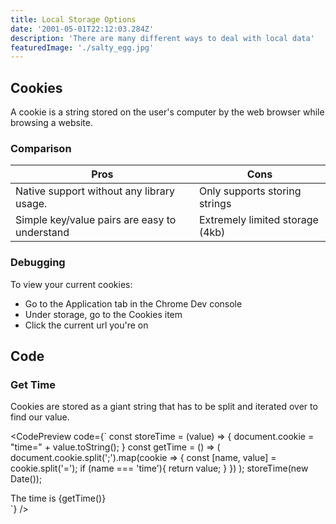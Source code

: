 ```yaml
---
title: Local Storage Options
date: '2001-05-01T22:12:03.284Z'
description: 'There are many different ways to deal with local data'
featuredImage: './salty_egg.jpg'
---
```



## Cookies

A cookie is a string stored on the user's computer by the web browser while browsing a website.

### Comparison

| Pros                                          | Cons                            |
| --------------------------------------------- | ------------------------------- |
| Native support without any library usage.     | Only supports storing strings   |
| Simple key/value pairs are easy to understand | Extremely limited storage (4kb) |

### Debugging

To view your current cookies:

- Go to the Application tab in the Chrome Dev console
- Under storage, go to the Cookies item
- Click the current url you're on

## Code

### Get Time

Cookies are stored as a giant string that has to be split and iterated over to find our value.

<CodePreview
  code={`
const storeTime = (value) => {
  document.cookie = "time=" + value.toString();
}
const getTime = () => (
    document.cookie.split(';').map(cookie => {
      const [name, value] = cookie.split('=');
      if (name === 'time'){
        return value;
      }
    })
  );
storeTime(new Date());
<div>
  The time is {getTime()}
</div>
`}
/>

